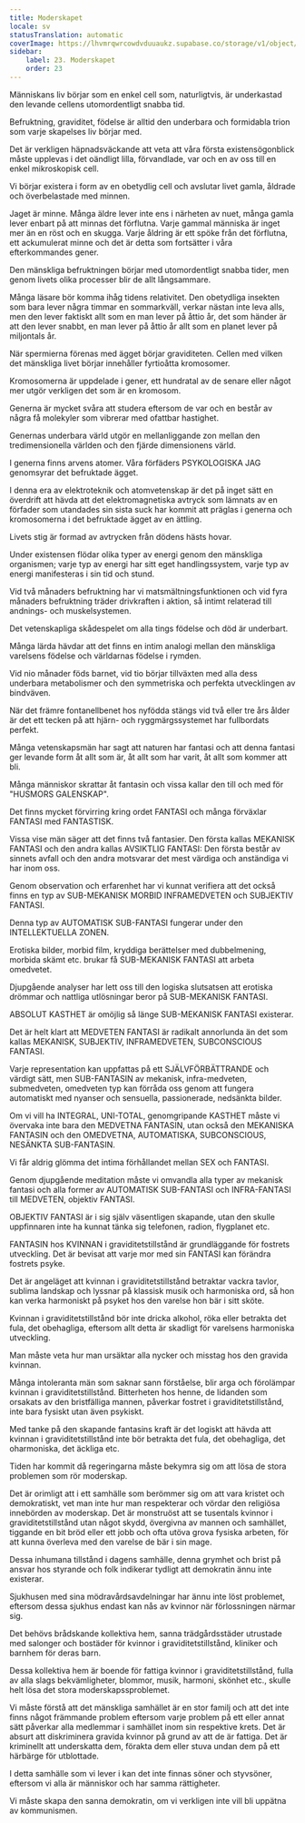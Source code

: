 ```yaml
---
title: Moderskapet
locale: sv
statusTranslation: automatic
coverImage: https://lhvmrqwrcowdvduuaukz.supabase.co/storage/v1/object/public/strapi-uploads/small_cover-educacion-fundamental.webp-2d51a7828a2b1309555be27f7e2a61a0.webp
sidebar:
    label: 23. Moderskapet
    order: 23
---
```

Människans liv börjar som en enkel cell som, naturligtvis, är underkastad den levande cellens utomordentligt snabba tid.

Befruktning, graviditet, födelse är alltid den underbara och formidabla trion som varje skapelses liv börjar med.

Det är verkligen häpnadsväckande att veta att våra första existensögonblick måste upplevas i det oändligt lilla, förvandlade, var och en av oss till en enkel mikroskopisk cell.

Vi börjar existera i form av en obetydlig cell och avslutar livet gamla, åldrade och överbelastade med minnen.

Jaget är minne. Många äldre lever inte ens i närheten av nuet, många gamla lever enbart på att minnas det förflutna. Varje gammal människa är inget mer än en röst och en skugga. Varje åldring är ett spöke från det förflutna, ett ackumulerat minne och det är detta som fortsätter i våra efterkommandes gener.

Den mänskliga befruktningen börjar med utomordentligt snabba tider, men genom livets olika processer blir de allt långsammare.

Många läsare bör komma ihåg tidens relativitet. Den obetydliga insekten som bara lever några timmar en sommarkväll, verkar nästan inte leva alls, men den lever faktiskt allt som en man lever på åttio år, det som händer är att den lever snabbt, en man lever på åttio år allt som en planet lever på miljontals år.

När spermierna förenas med ägget börjar graviditeten. Cellen med vilken det mänskliga livet börjar innehåller fyrtioåtta kromosomer.

Kromosomerna är uppdelade i gener, ett hundratal av de senare eller något mer utgör verkligen det som är en kromosom.

Generna är mycket svåra att studera eftersom de var och en består av några få molekyler som vibrerar med ofattbar hastighet.

Genernas underbara värld utgör en mellanliggande zon mellan den tredimensionella världen och den fjärde dimensionens värld.

I generna finns arvens atomer. Våra förfäders PSYKOLOGISKA JAG genomsyrar det befruktade ägget.

I denna era av elektroteknik och atomvetenskap är det på inget sätt en överdrift att hävda att det elektromagnetiska avtryck som lämnats av en förfader som utandades sin sista suck har kommit att präglas i generna och kromosomerna i det befruktade ägget av en ättling.

Livets stig är formad av avtrycken från dödens hästs hovar.

Under existensen flödar olika typer av energi genom den mänskliga organismen; varje typ av energi har sitt eget handlingssystem, varje typ av energi manifesteras i sin tid och stund.

Vid två månaders befruktning har vi matsmältningsfunktionen och vid fyra månaders befruktning träder drivkraften i aktion, så intimt relaterad till andnings- och muskelsystemen.

Det vetenskapliga skådespelet om alla tings födelse och död är underbart.

Många lärda hävdar att det finns en intim analogi mellan den mänskliga varelsens födelse och världarnas födelse i rymden.

Vid nio månader föds barnet, vid tio börjar tillväxten med alla dess underbara metabolismer och den symmetriska och perfekta utvecklingen av bindväven.

När det främre fontanellbenet hos nyfödda stängs vid två eller tre års ålder är det ett tecken på att hjärn- och ryggmärgssystemet har fullbordats perfekt.

Många vetenskapsmän har sagt att naturen har fantasi och att denna fantasi ger levande form åt allt som är, åt allt som har varit, åt allt som kommer att bli.

Många människor skrattar åt fantasin och vissa kallar den till och med för "HUSMORS GALENSKAP".

Det finns mycket förvirring kring ordet FANTASI och många förväxlar FANTASI med FANTASTISK.

Vissa vise män säger att det finns två fantasier. Den första kallas MEKANISK FANTASI och den andra kallas AVSIKTLIG FANTASI: Den första består av sinnets avfall och den andra motsvarar det mest värdiga och anständiga vi har inom oss.

Genom observation och erfarenhet har vi kunnat verifiera att det också finns en typ av SUB-MEKANISK MORBID INFRAMEDVETEN och SUBJEKTIV FANTASI.

Denna typ av AUTOMATISK SUB-FANTASI fungerar under den INTELLEKTUELLA ZONEN.

Erotiska bilder, morbid film, kryddiga berättelser med dubbelmening, morbida skämt etc. brukar få SUB-MEKANISK FANTASI att arbeta omedvetet.

Djupgående analyser har lett oss till den logiska slutsatsen att erotiska drömmar och nattliga utlösningar beror på SUB-MEKANISK FANTASI.

ABSOLUT KASTHET är omöjlig så länge SUB-MEKANISK FANTASI existerar.

Det är helt klart att MEDVETEN FANTASI är radikalt annorlunda än det som kallas MEKANISK, SUBJEKTIV, INFRAMEDVETEN, SUBCONSCIOUS FANTASI.

Varje representation kan uppfattas på ett SJÄLVFÖRBÄTTRANDE och värdigt sätt, men SUB-FANTASIN av mekanisk, infra-medveten, submedveten, omedveten typ kan förråda oss genom att fungera automatiskt med nyanser och sensuella, passionerade, nedsänkta bilder.

Om vi vill ha INTEGRAL, UNI-TOTAL, genomgripande KASTHET måste vi övervaka inte bara den MEDVETNA FANTASIN, utan också den MEKANISKA FANTASIN och den OMEDVETNA, AUTOMATISKA, SUBCONSCIOUS, NESÄNKTA SUB-FANTASIN.

Vi får aldrig glömma det intima förhållandet mellan SEX och FANTASI.

Genom djupgående meditation måste vi omvandla alla typer av mekanisk fantasi och alla former av AUTOMATISK SUB-FANTASI och INFRA-FANTASI till MEDVETEN, objektiv FANTASI.

OBJEKTIV FANTASI är i sig själv väsentligen skapande, utan den skulle uppfinnaren inte ha kunnat tänka sig telefonen, radion, flygplanet etc.

FANTASIN hos KVINNAN i graviditetstillstånd är grundläggande för fostrets utveckling. Det är bevisat att varje mor med sin FANTASI kan förändra fostrets psyke.

Det är angeläget att kvinnan i graviditetstillstånd betraktar vackra tavlor, sublima landskap och lyssnar på klassisk musik och harmoniska ord, så hon kan verka harmoniskt på psyket hos den varelse hon bär i sitt sköte.

Kvinnan i graviditetstillstånd bör inte dricka alkohol, röka eller betrakta det fula, det obehagliga, eftersom allt detta är skadligt för varelsens harmoniska utveckling.

Man måste veta hur man ursäktar alla nycker och misstag hos den gravida kvinnan.

Många intoleranta män som saknar sann förståelse, blir arga och förolämpar kvinnan i graviditetstillstånd. Bitterheten hos henne, de lidanden som orsakats av den bristfälliga mannen, påverkar fostret i graviditetstillstånd, inte bara fysiskt utan även psykiskt.

Med tanke på den skapande fantasins kraft är det logiskt att hävda att kvinnan i graviditetstillstånd inte bör betrakta det fula, det obehagliga, det oharmoniska, det äckliga etc.

Tiden har kommit då regeringarna måste bekymra sig om att lösa de stora problemen som rör moderskap.

Det är orimligt att i ett samhälle som berömmer sig om att vara kristet och demokratiskt, vet man inte hur man respekterar och vördar den religiösa innebörden av moderskap. Det är monstruöst att se tusentals kvinnor i graviditetstillstånd utan något skydd, övergivna av mannen och samhället, tiggande en bit bröd eller ett jobb och ofta utöva grova fysiska arbeten, för att kunna överleva med den varelse de bär i sin mage.

Dessa inhumana tillstånd i dagens samhälle, denna grymhet och brist på ansvar hos styrande och folk indikerar tydligt att demokratin ännu inte existerar.

Sjukhusen med sina mödravårdsavdelningar har ännu inte löst problemet, eftersom dessa sjukhus endast kan nås av kvinnor när förlossningen närmar sig.

Det behövs brådskande kollektiva hem, sanna trädgårdsstäder utrustade med salonger och bostäder för kvinnor i graviditetstillstånd, kliniker och barnhem för deras barn.

Dessa kollektiva hem är boende för fattiga kvinnor i graviditetstillstånd, fulla av alla slags bekvämligheter, blommor, musik, harmoni, skönhet etc., skulle helt lösa det stora moderskapssproblemet.

Vi måste förstå att det mänskliga samhället är en stor familj och att det inte finns något främmande problem eftersom varje problem på ett eller annat sätt påverkar alla medlemmar i samhället inom sin respektive krets. Det är absurt att diskriminera gravida kvinnor på grund av att de är fattiga. Det är kriminellt att underskatta dem, förakta dem eller stuva undan dem på ett härbärge för utblottade.

I detta samhälle som vi lever i kan det inte finnas söner och styvsöner, eftersom vi alla är människor och har samma rättigheter.

Vi måste skapa den sanna demokratin, om vi verkligen inte vill bli uppätna av kommunismen.


